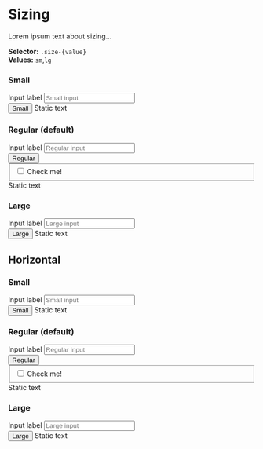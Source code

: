 
<Meta title="Components/Form/Concepts/Sizing" />

# Sizing

Lorem ipsum text about sizing...

**Selector:** `.size-{value}` <br/>
**Values:** `sm`,`lg` <br/>

### Small

<Canvas>
  <form>
    <div class="form-group">
      <label for="smInput">Input label</label>
      <input type="text" id="smInput" class="size-sm" placeholder="Small input"/>
    </div>
    <button class="size-sm">Small</button>
    <span class="form-text size-sm">Static text</span>
  </form>
</Canvas>

### Regular (default)

<Canvas>
  <form>
    <div class="form-group">
      <label for="mdInput">Input label</label>
      <input type="text" id="mdInput" placeholder="Regular input"/>
    </div>
    <button>Regular</button>
    <div class="form-group">
      <fieldset>
        <label class="form-control">
          <input type="checkbox"/>
          <span>Check me!</span>
          <i></i>
        </label>
      </fieldset>
    </div>
    <span class="form-text">Static text</span>
  </form>
</Canvas>

### Large

<Canvas>
  <form>
    <div class="form-group">
      <label for="lgInput">Input label</label>
      <input type="text" id="lgInput" class="size-lg" placeholder="Large input"/>
    </div>
    <button class="size-lg">Large</button>
    <span class="form-text size-lg">Static text</span>
  </form>
</Canvas>


## Horizontal

### Small

<Canvas>
  <form class="horizontal">
    <div class="form-group">
      <label for="horizontalSmInput">Input label</label>
      <input type="text" id="horizontalSmInput" class="size-sm" placeholder="Small input"/>
    </div>
    <button class="size-sm">Small</button>
    <span class="form-text size-sm">Static text</span>
  </form>
</Canvas>

### Regular (default)

<Canvas>
  <form class="horizontal">
    <div class="form-group">
      <label for="horizontalMdInput">Input label</label>
      <input type="text" id="horizontalMdInput" placeholder="Regular input"/>
    </div>
    <button>Regular</button>
    <div class="form-group">
      <fieldset>
        <label class="form-control">
          <input type="checkbox"/>
          <span>Check me!</span>
          <i></i>
        </label>
      </fieldset>
    </div>
    <span class="form-text">Static text</span>
  </form>
</Canvas>

### Large

<Canvas>
  <form class="horizontal">
    <div class="form-group">
      <label for="horizontalLgInput">Input label</label>
      <input type="text" id="horizontalLgInput" class="size-lg" placeholder="Large input"/>
    </div>
    <button class="size-lg">Large</button>
    <span class="form-text size-lg">Static text</span>
  </form>
</Canvas>

